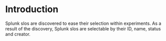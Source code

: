 # Introduction

Splunk slos are discovered to ease their selection within experiments. As a result of the discovery, Splunk slos are selectable by their ID, name, status and creator.
